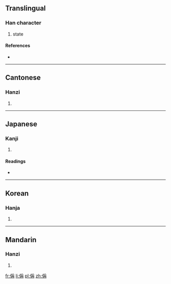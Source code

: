 ==Translingual==

===Han character===
{{Han char|rn=9|rad=人|as=09|sn=11|four=2224<sub>7</sub>|canj=人月土月 (OBGB)}}

# state

====References====
* {{Han ref|kx=0109.200|dkj=00828|dj=0233.090|hdz=10193.060|uh=5041|ud=20545|bh=D457|bd=54359}}

----

==Cantonese==

===Hanzi===
{{yue-hanzi|jyut=|y=ching1}}

# {{defn|lang=yue|sort=人09}}

----

==Japanese==

===Kanji===
{{ja-kanji|grade=|rs=人09}}

# {{defn|lang=ja|sort=人09}}

====Readings====
* {{ja-readings|on=[[しょう]] (shō)|kun=[[あげる]] (ageru)}}

----

==Korean==

===Hanja===
{{ko-hanja|hangeul=칭|rv=ching|mr=ch'ing}}

# {{defn|lang=ko|sort=人09}}

----

==Mandarin==

===Hanzi===
{{cmn-hanzi|pin=[[chēng]] ([[cheng1]])|wg=ch'eng<sup>1</sup>}}

# {{defn|lang=cmn|sort=人09}}

[[fr:偁]]
[[li:偁]]
[[pl:偁]]
[[zh:偁]]